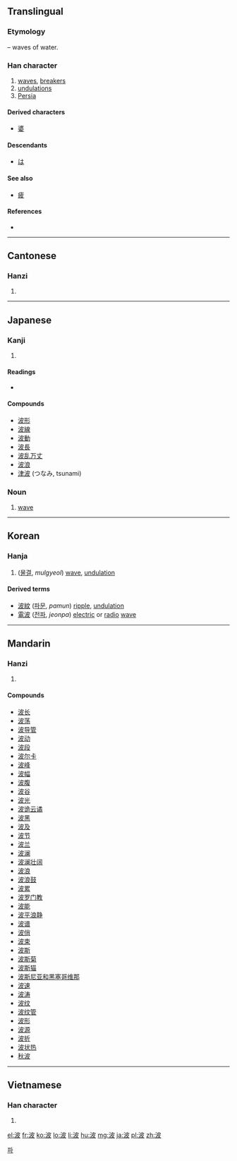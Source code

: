==Translingual==
===Etymology===
{{Han compound|水|alt1=氵|t1=water|皮|ls=psc|c1=s|c2=p}} – waves of water.

===Han character===
{{Han char|rn=85|rad=水|as=05|sn=8|four=3414<sub>7</sub>|canj=水木竹水 (EDHE)}}

# [[wave]]s, [[breaker]]s
# [[undulation]]s
# [[Persia]]

====Derived characters====
* [[婆]]

====Descendants====
* [[は]]

====See also====
* [[疲]] <!-- graphically similar -->

====References====
* {{Han ref|kx=0617.080|dkj=17308|dj=1012.060|hdz=31597.070|uh=6CE2|ud=27874|bh=AA69|bd=43625}}

----

==Cantonese==

===Hanzi===
{{yue-hanzi|jyut=|y=bo1}}

# {{defn|lang=yue|sort=水05}}

----

==Japanese==

===Kanji===
{{ja-kanji|grade=3|rs=水05}}

# {{defn|lang=ja|sort=水05}}

====Readings====
* {{ja-readings|on=[[は]] (ha), [[ひ]] (hi)|kun=[[なみ]] (nami)}}

====Compounds====
* [[波形]]
* [[波線]]
* [[波動]]
* [[波長]]
* [[波乱万丈]]
* [[波浪]]
* [[津波]] (つなみ, tsunami)

===Noun===
{{ja-noun|k|hira=なみ|rom=nami}}

# [[wave]]

----

==Korean==

===Hanja===
{{ko-hanja|hangeul=파|eumhun=|rv=pa|mr=p'a|y=pha}}

# ([[물결]], ''mulgyeol'') [[wave]], [[undulation]]

====Derived terms====
* [[波紋]] ([[파문]], ''pamun'') [[ripple]], [[undulation]]
* [[電波]] ([[전파]], ''jeonpa'') [[electric]] or [[radio]] [[wave]]

[[Category:Hanja readings|파]]

----

==Mandarin==

===Hanzi===
{{cmn-hanzi|pin=[[bēi]] ([[bei1]]), [[bì]] ([[bi4]]), [[bō]] ([[bo1]])|wg=pei<sup>1</sup>, pi<sup>4</sup>, po<sup>1</sup>}}

# {{defn|lang=cmn|sort=水05}}

====Compounds====
* [[波长]]
* [[波荡]]
* [[波导管]]
* [[波动]]
* [[波段]]
* [[波尔卡]]
* [[波峰]]
* [[波幅]]
* [[波腹]]
* [[波谷]]
* [[波光]]
* [[波诡云谲]]
* [[波黑]]
* [[波及]]
* [[波节]]
* [[波兰]]
* [[波澜]]
* [[波澜壮阔]]
* [[波浪]]
* [[波浪鼓]]
* [[波累]]
* [[波罗门教]]
* [[波能]]
* [[波平浪静]]
* [[波谱]]
* [[波俏]]
* [[波束]]
* [[波斯]]
* [[波斯菊]]
* [[波斯猫]]
* [[波斯尼亚和黑塞哥维那]]
* [[波速]]
* [[波涛]]
* [[波纹]]
* [[波纹管]]
* [[波形]]
* [[波源]]
* [[波折]]
* [[波状热]]
* [[秋波]]

----

==Vietnamese==

===Han character===
{{vi-hantu|[[ba]], [[bể]]|rs=水05}}

# {{defn|lang=vi|sort=水05}}

[[el:波]]
[[fr:波]]
[[ko:波]]
[[lo:波]]
[[li:波]]
[[hu:波]]
[[mg:波]]
[[ja:波]]
[[pl:波]]
[[zh:波]]